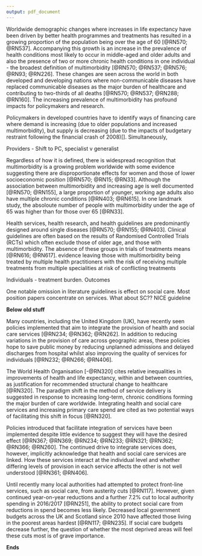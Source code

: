 ```yaml
---
output: pdf_document
---
```


\chapter{Introduction}\label{ch:intro}
\thispagestyle{empty}

\section{Context}\label{sec:intro-context}

Worldwide demographic changes where increases in life expectancy have been driven by better health programmes and treatments has resulted in a growing proportion of the population being over the age of 60 [@RN570; @RN537]. Accompanying this growth is an increase in the prevalence of health conditions most likely to occur in middle-aged and older adults and also the presence of two or more chronic health conditions in one individual - the broadest definition of multimorbidity [@RN570; @RN537; @RN576; @RN93; @RN226]. These changes are seen across the world in both developed and developing nations where non-communicable diseases have replaced communicable diseases as the major burden of healthcare and contributing to two-thirds of all deaths [@RN570; @RN537; @RN288; @RN160]. The increasing prevalence of multimorbidity has profound impacts for policymakers and research. 

Policymakers in developed countries have to identify ways of financing care where demand is increasing (due to older populations and increased multimorbidity), but supply is decreasing (due to the impacts of budgetary restraint following the financial crash of 2008)[]. Simultaneously,


Providers - Shift to PC, specialist v generalist

Regardless of how it is defined, there is widespread recognition that multimorbidity is a growing problem worldwide with some evidence suggesting there are disproportionate effects for women and those of lower socioeconomic position [@RN570; @RN15; @RN33]. Although the association between multimorbidity and increasing age is well documented [@RN570; @RN155], a large proportion of younger, working age adults also have multiple chronic conditions [@RN403; @RN615]. In one landmark study, the absoloute number of people with multimorbidity under the age of 65 was higher than for those over 65 [@RN33]. 

Health services, health research, and health guidelines are predominantly designed around single diseases [@RN570; @RN155; @RN403]. Clinical guidelines are often based on the results of Randomised Controlled Trials (RCTs) which often exclude those of older age, and those with multimorbidity. The absence of these groups in trials of treatments means  [@RN616; @RN617].  evidence leaving those with multimorbidity being treated by multiple health practitioners with the risk of  receiving multiple treatments from multiple specialities at risk of conflicting treatments

Individuals - treatment burden. Outcomes

One notable omission in literature \emph{and} guidelines is effect on social care. Most position papers concentrate on \emph{health} services. What about SC?? NICE guideline

\begin{itemize}[noitemsep]
  \item MM
  \begin{itemize}[noitemsep]
    \item 1 OECD and high level dosuments
    \item 2
    \item 3
    \item ..but no idea of effect on Social Care
  \end{itemize}
  \item SC
  \begin{itemize}[noitemsep]
    \item SC delivered differently around the world
    \item Funding issues
    \item Revist Burchardt et al
  \end{itemize}
  \item MM + SC
    \begin{itemize}[noitemsep]
    \item Important as increasing imp/explicit understanding of interaction
    \item Policies reflect this, WHO etc.
    \item Legislated in Scotland
    \item Effect of SC on hospital admission
    \item Evidence is sparce/poor
  \end{itemize}
  \item Data Linkage
    \begin{itemize}[noitemsep]
    \item Offers potential to empirically investigate cross-sectoral questions
    \item Measurement of social (or LTC) is important for a number of reseons - OECD(2013) page 18, Care co-ordination (integration) is not measured well pp 76, administrative databases potential to help these problems plus ideas for outcome measures pp 76 \& 79, pp81 obstacles to data collection (overcome by data linkage in Soctland)
    \item SG funding for PhD explicitly to do this 2020 vision + policy
  \end{itemize}
\end{itemize}


\section{Aims}\label{sec:intro-aims}

\begin{itemize}[noitemsep]
\item Identify best resource of sc data and assess suitability for research
\item Create a linked dataset that can be used to answer questions relevant to the provision of health and social care services 
\item Describe the relationship between MM and SC
\item Describe the relationship between SC use and unplanned hospital admission
\end{itemize}

\section{Objectives}\label{sec:intro-objs}

\begin{itemize}[noitemsep]
\item Identify SC data sources by liaison with relevant stakeholders
\item Identify best HC data sources suitable to achieve aims
\item Assess to what extent measures of multimorbidity and health \& social care service use can be operationalised using existing health and social care administrative data.
\item Obtain governance approval for data linkage
\item Clean and analyse linked data in accordance with aims and RQs
\item Make recommendations to policy makers on administrative data collections.
\end{itemize}

\section{Scientific contribution}\label{sec:intro-contrib}

\begin{itemize}[noitemsep]
\item First description of the relationship between SC and MM (in UK)
\item First \emph{national} level study looking at SC and unplanned hosp admission
\end{itemize}


\section{Thesis structure}\label{sec:lit-review-structure}


**Below old stuff**

Many countries, including the United Kingdom (UK), have recently seen policies implemented that aim to integrate the provision of health and social care services [@RN234; @RN362; @RN262]. In addition to reducing variations in the provision of care across geographic areas, these policies hope to save public money by reducing unplanned admissions and delayed discharges from hospital whilst also improving the quality of services for individuals [@RN232; @RN266; @RN406].

The World Health Organisation [-@RN320] cites relative inequalities in improvements of health and life expectancy, within and between countries, as justification for recommended structural change to healthcare [@RN320]. The paradigm shift in the method of service delivery is suggested in response to increasing long-term, chronic conditions forming the major burden of care worldwide. Integrating health and social care services and increasing primary care spend are cited as two potential ways of facilitating this shift in focus [@RN320].

Policies introduced that facilitate integration of services have been implemented despite little evidence to suggest they will have the desired effect [@RN367; @RN369; @RN234; @RN233; @RN321; @RN362; @RN366; @RN260]. The continued drive to integrate services does, however, implicitly acknowledge that health and social care services are linked. How these services interact at the individual level and whether differing levels of provision in each service affects the other is not well understood [@RN361; @RN406].

Until recently many local authorities had attempted to protect front-line services, such as social care, from austerity cuts [@RN117]. However, given continued year-on-year reductions and a further 7.2% cut to local authority spending in 2016/2017 [@RN251], the ability to protect social care from reductions in spend becomes less likely. Decreased local government budgets across the UK and Scotland since 2010 have affected those living in the poorest areas hardest [@RN117; @RN235]. If social care budgets decrease further, the question of whether the most deprived areas will feel these cuts most is of grave importance.

**Ends**


